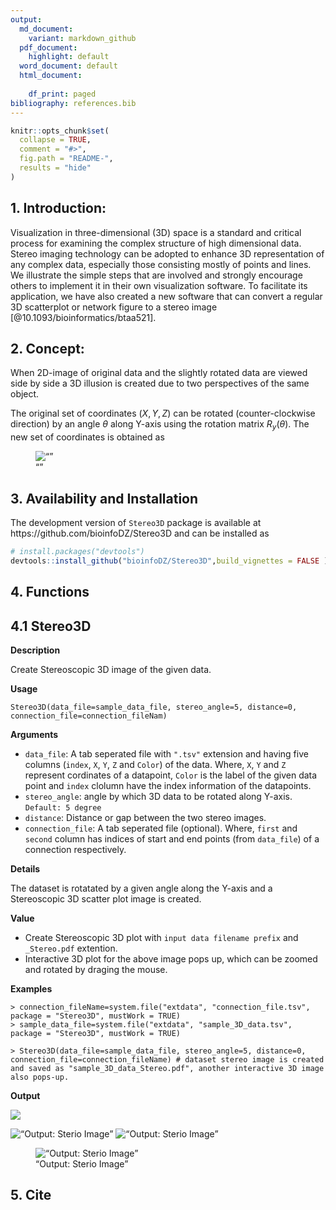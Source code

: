 ```yaml
---
output:
  md_document:
    variant: markdown_github
  pdf_document:
    highlight: default
  word_document: default
  html_document:
    
    df_print: paged
bibliography: references.bib
---
```


<!-- README.md is generated from README.Rmd. Please edit that file -->

```r
knitr::opts_chunk$set(
  collapse = TRUE,
  comment = "#>",
  fig.path = "README-",
  results = "hide"
)
```


## 1. Introduction:
Visualization in three-dimensional (3D) space is a standard and critical process for examining the complex structure of high dimensional data. Stereo imaging technology can be adopted to enhance 3D representation of any complex data, especially those consisting mostly of points and lines. We illustrate the simple steps that are involved and strongly encourage others to implement it in their own visualization software. To facilitate its application, we have also created a new software that can convert a regular 3D scatterplot or network figure to a stereo image [@10.1093/bioinformatics/btaa521].

## 2. Concept:
When 2D-image of original data and the slightly rotated data are viewed side by side a 3D illusion is created due to two perspectives of the same object.

The original set of coordinates $(X, Y, Z)$ can be rotated (counter-clockwise direction) by an angle $\theta$ along Y-axis using the rotation matrix $R_y (\theta)$. The new set of coordinates is obtained as
<!-- r
$$
\begin{aligned}
\begin{bmatrix}
X^` \\ Y^` \\ Z^` \\ 1
\end{bmatrix}  & =
R_y (\theta) \cdot
\begin{bmatrix}
X \\ Y \\ Z \\ 1
\end{bmatrix}  \\
& =
\begin{pmatrix}
cos \theta & 0 & -sin \theta & 0\\
0 & 1 & 0 & 0\\
sin \theta & 0 & cos \theta & 0\\
0 & 0 & 0 & 1
\end{pmatrix} \cdot
\begin{bmatrix}
X \\ Y \\ Z \\ 1
\end{bmatrix}
\end{aligned}
$$  --> 

![""](./equation.png)



## 3. Availability and Installation

The development version of `Stereo3D` package is available at https://github.com/bioinfoDZ/Stereo3D  and can be installed as

```r
# install.packages("devtools")
devtools::install_github("bioinfoDZ/Stereo3D",build_vignettes = FALSE )
```

## 4. Functions

## 4.1  Stereo3D

**Description**

Create Stereoscopic 3D image of the given data.

**Usage**

`Stereo3D(data_file=sample_data_file, stereo_angle=5, distance=0, connection_file=connection_fileNam)`

**Arguments**

- `data_file`:	 A tab seperated file with `".tsv"` extension and having five columns (`index`, `X`, `Y`, `Z` and `Color`) of the data. Where, `X`, `Y` and `Z` represent cordinates of a datapoint, `Color` is the label of the given data point and `index` clolumn have the index information of the datapoints.
- `stereo_angle`:  angle by which 3D data to be rotated along Y-axis. `Default: 5 degree`
- `distance`: Distance or gap between the two stereo images.
- `connection_file`: A tab seperated file (optional). Where, `first` and `second` column has indices of start and end points (from `data_file`) of a connection respectively.

**Details**

The dataset is rotatated by a given angle along the Y-axis and a Stereoscopic 3D scatter plot image is created.

**Value**

- Create Stereoscopic 3D plot with `input data filename prefix` and `_Stereo.pdf` extention.
- Interactive 3D plot for the above image pops up, which can be zoomed and rotated by draging the mouse.

**Examples**

```
> connection_fileName=system.file("extdata", "connection_file.tsv",
package = "Stereo3D", mustWork = TRUE)
> sample_data_file=system.file("extdata", "sample_3D_data.tsv",
package = "Stereo3D", mustWork = TRUE)

> Stereo3D(data_file=sample_data_file, stereo_angle=5, distance=0,
connection_file=connection_fileName) # dataset stereo image is created
and saved as "sample_3D_data_Stereo.pdf", another interactive 3D image also pops-up.
```

**Output**


![](./index.gif)



!["Output: Sterio Image"](./sample.png)
!["Output: Sterio Image"](./sample_scatter.png)


!["Output: Sterio Image"](./sample_3D_data_Stereo_net.png)

## 5. Cite





